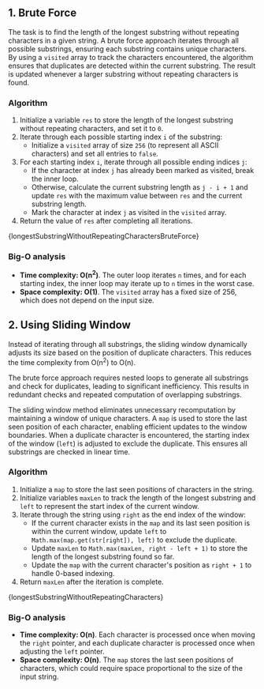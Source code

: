 

## 1. Brute Force

The task is to find the length of the longest substring without repeating characters in a given string. A brute force approach iterates through all possible substrings, ensuring each substring contains unique characters. By using a `visited` array to track the characters encountered, the algorithm ensures that duplicates are detected within the current substring. The result is updated whenever a larger substring without repeating characters is found.

### Algorithm

1. Initialize a variable `res` to store the length of the longest substring without repeating characters, and set it to `0`.
2. Iterate through each possible starting index `i` of the substring:
   - Initialize a `visited` array of size `256` (to represent all ASCII characters) and set all entries to `false`.
3. For each starting index `i`, iterate through all possible ending indices `j`:
   - If the character at index `j` has already been marked as visited, break the inner loop.
   - Otherwise, calculate the current substring length as `j - i + 1` and update `res` with the maximum value between `res` and the current substring length.
   - Mark the character at index `j` as visited in the `visited` array.
4. Return the value of `res` after completing all iterations.

<MDXCodeBlock>
  {longestSubstringWithoutRepeatingCharactersBruteForce}
</MDXCodeBlock>

### Big-O analysis

- **Time complexity: O(n<sup>2</sup>)**. The outer loop iterates `n` times, and for each starting index, the inner loop may iterate up to `n` times in the worst case.
- **Space complexity: O(1)**. The `visited` array has a fixed size of 256, which does not depend on the input size.

## 2. Using Sliding Window

Instead of iterating through all substrings, the sliding window dynamically adjusts its size based on the position of duplicate characters. This reduces the time complexity from O(n<sup>2</sup>) to O(n).

The brute force approach requires nested loops to generate all substrings and check for duplicates, leading to significant inefficiency. This results in redundant checks and repeated computation of overlapping substrings.

The sliding window method eliminates unnecessary recomputation by maintaining a window of unique characters. A `map` is used to store the last seen position of each character, enabling efficient updates to the window boundaries. When a duplicate character is encountered, the starting index of the window (`left`) is adjusted to exclude the duplicate. This ensures all substrings are checked in linear time.

### Algorithm

1. Initialize a `map` to store the last seen positions of characters in the string.
2. Initialize variables `maxLen` to track the length of the longest substring and `left` to represent the start index of the current window.
3. Iterate through the string using `right` as the end index of the window:
   - If the current character exists in the `map` and its last seen position is within the current window, update `left` to `Math.max(map.get(str[right]), left)` to exclude the duplicate.
   - Update `maxLen` to `Math.max(maxLen, right - left + 1)` to store the length of the longest substring found so far.
   - Update the `map` with the current character's position as `right + 1` to handle 0-based indexing.
4. Return `maxLen` after the iteration is complete.

<MDXCodeBlock>{longestSubstringWithoutRepeatingCharacters}</MDXCodeBlock>

### Big-O analysis

- **Time complexity: O(n)**. Each character is processed once when moving the `right` pointer, and each duplicate character is processed once when adjusting the `left` pointer.
- **Space complexity: O(n)**. The `map` stores the last seen positions of characters, which could require space proportional to the size of the input string.
